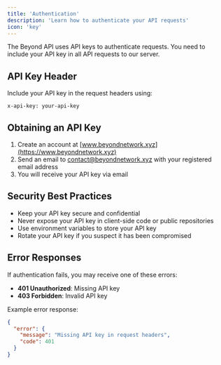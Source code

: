 ```yaml
---
title: 'Authentication'
description: 'Learn how to authenticate your API requests'
icon: 'key'
---
```


The Beyond API uses API keys to authenticate requests. You need to include your API key in all API requests to our server.

## <Icon icon="lock" iconType="solid" /> API Key Header

Include your API key in the request headers using:

```http
x-api-key: your-api-key
```

## <Icon icon="user-plus" iconType="solid" /> Obtaining an API Key

1. Create an account at [www.beyondnetwork.xyz](https://www.beyondnetwork.xyz)
2. Send an email to contact@beyondnetwork.xyz with your registered email address
3. You will receive your API key via email

## <Icon icon="shield" iconType="solid" /> Security Best Practices

- Keep your API key secure and confidential
- Never expose your API key in client-side code or public repositories
- Use environment variables to store your API key
- Rotate your API key if you suspect it has been compromised

## <Icon icon="triangle-exclamation" iconType="solid" /> Error Responses

If authentication fails, you may receive one of these errors:

- **401 Unauthorized**: Missing API key
- **403 Forbidden**: Invalid API key

Example error response:

```json
{
  "error": {
    "message": "Missing API key in request headers",
    "code": 401
  }
}
```